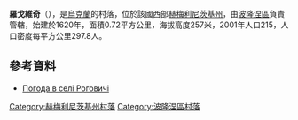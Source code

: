 {{coord|50|6|13|N|27|22|11|E|scale:100000|display=title}}

'''羅戈維奇'''（{{lang-uk|Роговичі}}），是[[烏克蘭|烏克蘭]]的村落，位於該國西部[[赫梅利尼茨基州|赫梅利尼茨基州]]，由[[波隆涅區|波隆涅區]]負責管轄，始建於1620年，面積0.72平方公里，海拔高度257米，2001年人口215，人口密度每平方公里297.8人。

==參考資料==
* [http://weather.in.ua/ua/hmel'nickaja/22449 Погода в селі Роговичі] {{Wayback|url=http://weather.in.ua/ua/hmel%27nickaja/22449 |date=20111220054027 }}

{{DEFAULTSORT:Роговичі}}
[[Category:赫梅利尼茨基州村落|Category:赫梅利尼茨基州村落]]
[[Category:波隆涅區村落|Category:波隆涅區村落]]


{{Khmelnytskyi-geo-stub}}